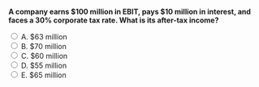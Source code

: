 ::: {.question-block}

<form onsubmit="event.preventDefault(); checkAnswer('module8_mcq_q97')" data-correct-answer="A">
<strong style="display: block;">A company earns $100 million in EBIT, pays $10 million in interest, and faces a 30% corporate tax rate. What is its after-tax income?</strong>

<label><input type="radio" name="module8_mcq_q97" value="A"> A. $63 million</label><br>
<label><input type="radio" name="module8_mcq_q97" value="B"> B. $70 million</label><br>
<label><input type="radio" name="module8_mcq_q97" value="C"> C. $60 million</label><br>
<label><input type="radio" name="module8_mcq_q97" value="D"> D. $55 million</label><br>
<label><input type="radio" name="module8_mcq_q97" value="E"> E. $65 million</label><br>
</form>

<div id="feedback-module8_mcq_q97" class="feedback" data-status="" style="display:none;">
✅ Correct: A.  
Taxable income = EBIT − Interest = 100 − 10 = 90  
Taxes = 90 × 0.30 = 27  
After-tax income = 90 − 27 = **$63 million**.
</div>

:::
